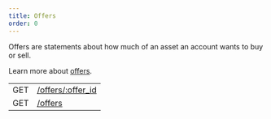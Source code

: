 ```yaml
---
title: Offers
order: 0
---
```



Offers are statements about how much of an asset an account wants to buy or sell.

Learn more about [offers](../../../docs/glossary/offers.mdx).

<EndpointsTable title="Endpoints">

|     |                                    |
| --- | ---------------------------------- |
| GET | [/offers/:offer_id](./single.mdx)  |
| GET | [/offers](./list.mdx)              |

</EndpointsTable>